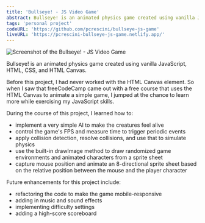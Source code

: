 ```yaml
---
title: 'Bullseye! - JS Video Game'
abstract: Bullseye! is an animated physics game created using vanilla JavaScript, HTML, CSS, and HTML Canvas.
tags: 'personal project'
codeURL: 'https://github.com/pcrescini/bullseye-js-game'
liveURL: 'https://pcrescini-bullseye-js-game.netlify.app/'
---
```


![Screenshot of the Bullseye! - JS Video Game](/js-web-game.png)

Bullseye! is an animated physics game created using vanilla JavaScript, HTML, CSS, and HTML Canvas.

Before this project, I had never worked with the HTML Canvas element. So when I saw that freeCodeCamp came out with a free course that uses the HTML Canvas to animate a simple game, I jumped at the chance to learn more while exercising my JavaScript skills.

During the course of this project, I learned how to:

- implement a very simple AI to make the creatures feel alive
- control the game's FPS and measure time to trigger periodic events
- apply collision detection, resolve collisions, and use that to simulate physics
- use the built-in drawImage method to draw randomized game environments and animated characters from a sprite sheet
- capture mouse position and animate an 8-directional sprite sheet based on the relative position between the mouse and the player character

Future enhancements for this project include:

- refactoring the code to make the game mobile-responsive
- adding in music and sound effects
- implementing difficulty settings
- adding a high-score scoreboard

